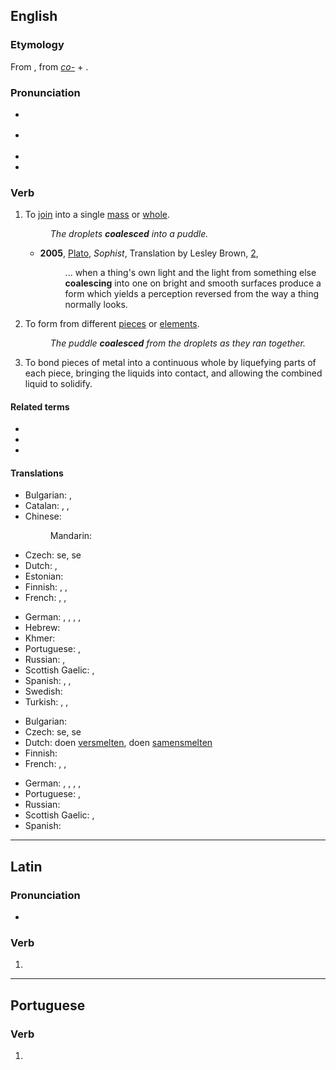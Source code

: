 ==English==
{{was wotd|2009|April|3}}

===Etymology===
From {{etyl|la|en}} {{m|la|coalēscō}}, from ''[[co-]]'' + {{m|la|alēscō||grow up}}.

===Pronunciation===
* {{a|UK}} {{IPA|en|/kəʊ.əˈlɛs/}}
* {{a|US}} {{IPA|en|/koʊ.əˈlɛs/}}
* {{audio|en|en-us-coalesce.ogg|Audio (US)}}
* {{audio|en|en-au-coalesce.ogg|Audio (AU)}}

===Verb===
{{en-verb|coalesc}}

# {{lb|en|of separate elements}} To [[join]] into a single [[mass]] or [[whole]].
#: ''The droplets '''coalesced''' into a puddle.''
#* '''2005''', [[w:Plato|Plato]], ''Sophist'', Translation by Lesley Brown, [[w:Stephanus pagination|2]],
#*: ... when a thing's own light and the light from something else '''coalescing''' into one on bright and smooth surfaces produce a form which yields a perception reversed from the way a thing normally looks.
#: {{syn|en|amalgamate|combine|join|merge|unite|fuse}}
# {{lb|en|of a whole or a unit}} To form from different [[piece]]s or [[element]]s.
#: ''The puddle '''coalesced''' from the droplets as they ran together.''
# {{lb|en|engineering}} To bond pieces of metal into a continuous whole by liquefying parts of each piece, bringing the liquids into contact, and allowing the combined liquid to solidify.

====Related terms====
* {{l|en|-esce}}
* {{l|en|coalescence}}
* {{l|en|coalition}}

====Translations====
{{trans-top|to join into a single mass}}
* Bulgarian: {{t|bg|сливам се}}, {{t|bg|обединявам се}}
* Catalan: {{t+|ca|unir-se}}, {{t+|ca|ajuntar-se}}, {{t+|ca|incorporar-se}}
* Chinese:
*: Mandarin: {{t+|cmn|汇聚|sc=Hani}}
* Czech: {{t|cs|sloučit}} se, {{t+|cs|spojit}} se
* Dutch: {{t+|nl|versmelten}}, {{t+|nl|samensmelten}}
* Estonian: {{t|et|kokku sulanduma}}
* Finnish: {{t+|fi|yhdistyä}}, {{t+|fi|yhtyä}}, {{t+|fi|kerääntyä}}
* French: {{t+|fr|se fondre}}, {{t+|fr|coalescer}}, {{t+|fr|amalgamer|alt=s'amalgamer}}
{{trans-mid}}
* German: {{t+|de|vereinigen}}, {{t+|de|verschmelzen}}, {{t+|de|zusammenfließen}}, {{t+|de|zusammenfügen}}, {{t+|de|zusammenwachsen}}
* Hebrew: {{t+|he|התגבש|tr=hitgabésh}}
* Khmer: {{t-needed|km}}
* Portuguese: {{t|pt|coalescer}}, {{t+|pt|aglutinar}}
* Russian: {{t+|ru|сливаться}}, {{t+|ru|объединя́ться}}
* Scottish Gaelic: {{t|gd|aonaich}}, {{t|gd|measgaich}}
* Spanish: {{t+|es|juntarse}}, {{t+|es|incorporarse}}, {{t|es|coalescer}}
* Swedish: {{t|sv|sammansmälta}}
* Turkish: {{t+|tr|birleşmek}}, {{t+|tr|bütünleşmek}}, {{t+|tr|kaynaşmak}}
{{trans-bottom}}

{{trans-top|to form from different elements}}
* Bulgarian: {{t|bg|сливам се}}
* Czech: {{t|cs|sloučit}} se, {{t+|cs|spojit}} se
* Dutch: doen [[versmelten]], doen [[samensmelten]]
* Finnish: {{t+|fi|yhdistyä}}
* French: {{t+|fr|réunir|alt=se réunir}}, {{t+|fr|unir|alt=s'unir}}, {{t+|fr|amalgamer|alt=s'amalgamer}}
{{trans-mid}}
* German: {{t+|de|vereinigen}}, {{t+|de|verschmelzen}}, {{t+|de|zusammenfließen}}, {{t+|de|zusammenfügen}}, {{t+|de|zusammenwachsen}}
* Portuguese: {{t|pt|coalescer}}, {{t+|pt|aglutinar}}
* Russian: {{t+|ru|объединя́ться}}
* Scottish Gaelic: {{t|gd|aonaich}}, {{t|gd|measgaich}}
* Spanish: {{t+|es|unirse}}
{{trans-bottom}}

----

==Latin==

===Pronunciation===
* {{la-IPA|coalēsce}}

===Verb===
{{la-verb-form|coalēsce}}

# {{inflection of|la|coalēscō||2|s|pres|actv|impr}}

----

==Portuguese==

===Verb===
{{head|pt|verb form}}

# {{pt-verb-form-of|coalescer}}